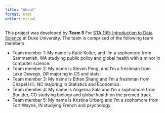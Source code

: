 ```yaml
---
title: "About"
format: html
editor: visual
---
```


This project was developed by **Team 5** For [STA 199: Introduction to Data Science](https://sta199-s23-2.github.io/) at Duke University. The team is comprised of the following team members.

-   Team member 1: My name is Katie Kotler, and I'm a sophomore from Sammamish, WA studying public policy and global health with a minor in computer science.
-   Team member 2: My name is Steven Peng, and I'm a freshman from Lake Oswego, OR majoring in CS and stats.
-   Team member 3: My name is Ethan Shang and I'm a freshman from Chapel Hill, NC majoring in Statistics and Economics.
-   Team member 4: My name is Angelina Sala and I'm a sophomore from Boulder, CO studying biology and global health on the premed track.
-   Team member 5: My name is Kristina Urberg and I'm a sophomore from Fort Wayne, IN studying French and psychology.
